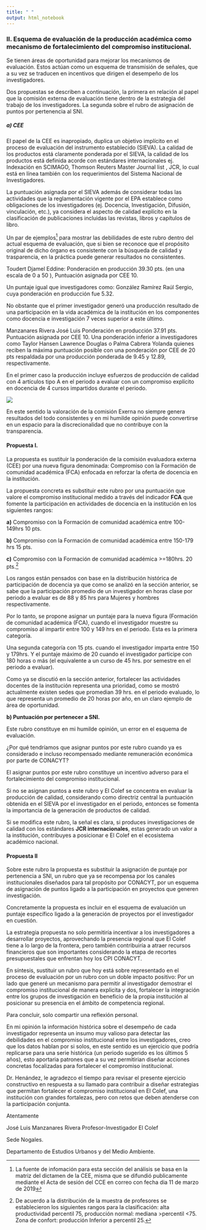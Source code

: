 ```yaml
---
title: " "
output: html_notebook
---
```


### II. Esquema de evaluación de la producción académica como mecanismo de fortalecimiento del compromiso institucional.

Se tienen áreas de oportunidad para mejorar los mecanismos de evaluación. Estos actúan como un esquema de transmisión de señales, que a su vez se traducen en incentivos que dirigen el desempeño de los investigadores.

Dos propuestas se describen a continuación, la primera en relación al papel que la comisión externa de evaluación tiene dentro de la estrategia del trabajo de los investigadores. La segunda sobre el rubro de asignación de puntos por pertenencia al SNI.

##### a)	CEE 

El papel de la CEE es inapropiado, duplica un objetivo implícito en el proceso de evaluación del instrumento establecido (SIEVA).
La calidad de los productos está claramente ponderada por el SIEVA, la calidad de los productos está definida acorde con estándares internacionales ej. Indexación en SCIMAGO, Thomson Reuters Master Journal list , JCR, lo cual está en línea también con los requerimientos del Sistema Nacional de Investigadores.


La puntuación asignada por el SIEVA además de considerar todas las actividades que la reglamentación vigente por el EPA establece como obligaciones de los investigadores (ej. Docencia, Investigación, Difusión, vinculación, etc.), ya considera el aspecto de calidad explícito en la clasificación de publicaciones incluidas las revistas, libros y capítulos de libro.  


Un par de ejemplos^[La fuente de infomación para esta sección del análisis se basa en la matriz del dictamen de la CEE, misma que se  difundió publicamente mediante el Acta de sesión  del CCE en correo con fecha  dia 11 de marzo de 2019] para mostrar las debilidades de este rubro dentro del actual esquema de evaluación, que si bien se reconoce que el propósito original de dicho órgano es consistente con la búsqueda de calidad y trasparencia, en la práctica puede generar resultados no consistentes.  


Toudert Djamel Eddine: Ponderación en producción 39.30 pts. (en una escala de 0 a 50 ), Puntuación asignada por CEE 10.

Un puntaje igual que investigadores como: González Ramírez Raúl Sergio, cuya ponderación en producción fue 5.32. 

No obstante que el primer investigador generó una producción resultado de una participación en la vida académica de la institución en los componentes como docencia e investigación  7 veces superior a este último. 

Manzanares Rivera José Luis Ponderación en producción 37.91 pts. Puntuación asignada por CEE 10. Una ponderación inferior a investigadores como Taylor Hansen Lawrence Douglas o Palma Cabrera Yolanda quienes reciben la máxima puntuación posible con una ponderación por CEE de 20 pts respaldada por una producción ponderada de 9.45  y 12.89, respectivamente.

En el primer caso la producción incluye esfuerzos de producción de calidad con 4 artículos tipo A en el periodo a evaluar con un compromiso explícito en docencia de 4 cursos impartidos durante el periodo.

![](/img/cee.jpg)


En este sentido la valoración de la comisión Exerna no siempre genera resultados del todo consistentes y en mi humilde opinión puede convertirse en un espacio para la discrecionalidad que no contribuye con la transparencia. 

#### Propuesta I.

La propuesta es sustituir la ponderación de la comisión evaluadora externa (CEE) por una nueva figura denominada:  Compromiso con la Formación de comunidad académica (FCA) enfocada en reforzar la oferta de docencia en la institución.


La propuesta concreta es substituir este rubro por una puntuación que valore el compromiso institucional medido a través del indicador **FCA** que fomente la participación en actividades de docencia en la institución en los siguientes rangos:

**a)**	Compromiso con la Formación de comunidad académica entre 100-149hrs 	10 pts.


**b)**	Compromiso con la Formación de comunidad académica entre 150-179 hrs  	15 pts.


**c)**	Compromiso con la Formación de comunidad académica >=180hrs.  		20 pts.^[
De acuerdo a la distribución de la muestra de profesores se establecieron los siguientes rangos para la clasificación: alta productividad percentil 75, producción normal: mediana >percentil <75. Zona de confort: producción Inferior a percentil 25.]


Los rangos están pensados con base en la distribución histórica de participación de docencia ya que como se analizó en la sección anterior, se sabe que la participación promedio de un investigador en horas clase por periodo a evaluar es de 88 y 85 hrs para Mujeres y hombres respectivamente. 

Por lo tanto, se propone asignar un puntaje para la nueva figura (Formación de comunidad académica (FCA), cuando el investigador muestre su compromiso al impartir entre 100 y 149 hrs en el periodo.  Esta es la primera categoría. 


Una segunda categoría con 15 pts. cuando el investigador imparta entre 150 y  179hrs. Y el puntaje máximo de 20 cuando el investigador participe con 180 horas o más (el equivalente a un curso de 45 hrs. por semestre en el periodo a evaluar).


Como ya se discutió en la sección anterior, fortalecer las actividades docentes de la institución representa una prioridad, como se mostró actualmente existen sedes que promedian 39 hrs. en el periodo evaluado, lo que representa un promedio de 20 horas por año, en un claro ejemplo de área de oportunidad.

  

**b) Puntuación por pertenecer a SNI.** 

Este rubro constituye en mi humilde opinión, un error en el esquema de evaluación. 

¿Por qué tendríamos que asignar puntos por este rubro cuando ya es considerado e incluso recompensado mediante remuneración económica por parte de CONACYT?

El asignar puntos por este rubro constituye un incentivo adverso para el fortalecimiento del compromiso institucional. 

Si no se asignan puntos a este rubro y El Colef se concentra en evaluar la producción de calidad, considerando como directriz central la puntuación obtenida en el SIEVA por el investigador en el periodo, entonces se fomenta la importancia de la generación de productos de calidad.


Si se modifica este rubro, la señal es clara, si produces investigaciones de calidad con los estándares **JCR internacionales**, estas generado un valor a la institución, contribuyes a posicionar e El Colef en el ecosistema académico nacional.

#### Propuesta II

Sobre este rubro la propuesta es substituir la asignación de puntaje por pertenencia a SNI, un rubro que ya se recompensa por los canales institucionales diseñados para tal propósito por CONACYT, por un esquema de asignación de puntos ligado a la participación en proyectos que generen investigación.

Concretamente la propuesta es incluir en el esquema de evaluación un puntaje específico ligado a la generación de proyectos por el investigador en cuestión. 

La estrategia propuesta no solo permitiría incentivar a los investigadores a desarrollar proyectos, aprovechando la presencia regional que El Colef tiene a lo largo de la frontera, pero también contribuiría a atraer recursos financieros que son importantes considerando la etapa de recortes presupuestales que enfrentan hoy los CPI CONACYT.

En síntesis, sustituir un rubro que hoy está sobre representado en el proceso de evaluación por un rubro con un doble impacto positivo: Por un lado que generé un mecanismo para permitir al investigador demostrar el compromiso institucional de manera explicita y dos, fortalecer la integración entre los grupos de investigación en beneficio de la propia institución al posicionar su presencia en el ámbito de competencia regional.


Para concluir, solo compartir una reflexión personal. 

En mi opinión la información histórica sobre el desempeño de cada investigador representa un insumo  muy valioso para detectar las debilidades en el compromiso institucional entre los investigadores, creo que los datos hablan por si solos, en este sentido es un ejercicio que podría replicarse  para una serie histórica (un periodo sugerido es los últimos 5 años), esto aportaria patrones  que a su vez permitirian diseñar acciones concretas focalizadas para fortalecer el compromiso institucional.

Dr. Henández, le agradezco el tiempo para revisar el presente ejercicio constructivo en respuesta a su llamado para contribuir a diseñar estrategias que permitan fortalecer el compromiso institucional en El Colef, una institución con grandes fortalezas, pero con retos que deben atenderse con la participación conjunta.



Atentamente

José Luis Manzanares Rivera
Profesor-Investigador El Colef 

Sede Nogales. 

Departamento de Estudios Urbanos y del Medio Ambiente.



